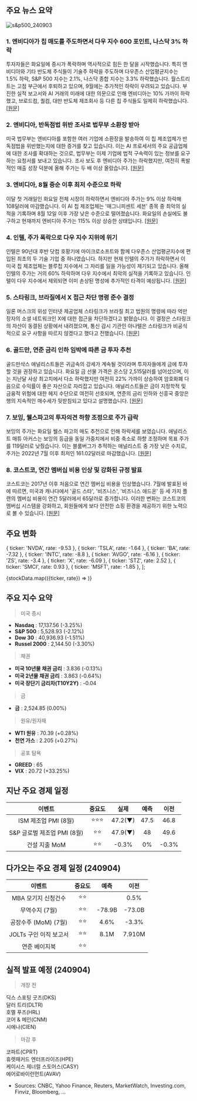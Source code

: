 ## 주요 뉴스 요약

![s&p500_240903](/map/240903.png)

### 1. **엔비디아가 칩 매도를 주도하면서 다우 지수 600 포인트, 나스닥 3% 하락**

투자자들은 화요일에 증시가 폭락하며 역사적으로 힘든 한 달을 시작했습니다. 특히 엔비디아와 기타 반도체 주식들이 기술주 하락을 주도하며 다우존스 산업평균지수는 1.5% 하락, S&P 500 지수는 2.1%, 나스닥 종합 지수는 3.3% 하락했습니다. 월스트리트는 고점 부근에서 후퇴하고 있으며, 9월에는 추가적인 하락이 우려되고 있습니다. 부진한 실적 보고서와 AI 거래의 미래에 대한 의문으로 인해 엔비디아는 10% 가까이 하락했고, 브로드컴, 퀄컴, 대만 반도체 제조회사 등 다른 칩 주식들도 일제히 하락했습니다. [[원문]](https://finance.yahoo.com/news/stock-market-today-dow-slides-600-points-nasdaq-sinks-3-as-nvidia-leads-chip-sell-off-155725785.html)

### 2. **엔비디아, 반독점법 위반 조사로 법무부 소환장 받아**

미국 법무부는 엔비디아를 포함한 여러 기업에 소환장을 발송하여 이 칩 제조업체가 반독점법을 위반했는지에 대한 증거를 찾고 있습니다. 이는 AI 프로세서의 주요 공급업체에 대한 조사를 확대하는 것으로, 법무부는 이제 기업에 법적 구속력이 있는 정보를 요구하는 요청서를 보내고 있습니다. 조사 보도 후 엔비디아 주가는 하락했지만, 여전히 폭발적인 매출 성장 덕분에 올해 주가는 두 배 이상 올랐습니다. [[원문]](https://www.bloomberg.com/news/articles/2024-09-03/nvidia-gets-doj-subpoena-in-escalating-antitrust-investigation?srnd=homepage-americas)

### 3. **엔비디아, 8월 중순 이후 최저 수준으로 하락**

이달 첫 거래일인 화요일 전체 시장이 하락하면서 엔비디아 주가는 9% 이상 하락해 108달러에 마감했습니다. 이 AI 칩 제조업체는 '매그니피센트 세븐' 종목 중 최악의 실적을 기록하며 8월 12일 이후 가장 낮은 수준으로 떨어졌습니다. 화요일의 손실에도 불구하고 현재까지 엔비디아 주가는 115% 이상 상승한 상태입니다. [[원문]](https://finance.yahoo.com/news/nvidia-stock-tumbles-9-to-lowest-level-since-mid-august-173835576.html)

### 4. **인텔, 주가 폭락으로 다우 지수 지위에 위기**

인텔은 90년대 후반 닷컴 호황기에 마이크로소프트와 함께 다우존스 산업평균지수에 편입된 최초의 두 기술 기업 중 하나였습니다. 하지만 현재 인텔의 주가가 하락하면서 이 미국 칩 제조업체는 블루칩 지수에서 그 자리를 잃을 가능성이 제기되고 있습니다. 올해 인텔의 주가는 거의 60% 하락하며 다우 지수에서 최악의 실적을 기록하고 있습니다. 인텔이 다우 지수에서 제외되면 이미 손상된 명성에 추가적인 타격이 예상됩니다. [[원문]](https://www.reuters.com/technology/intels-dow-status-under-threat-struggling-chipmakers-shares-plunge-2024-09-03/)

### 5. **스타링크, 브라질에서 X 접근 차단 명령 준수 결정**

일론 머스크의 위성 인터넷 제공업체 스타링크가 브라질 최고 법원의 명령에 따라 억만장자의 소셜 네트워크인 X에 대한 접근을 차단하겠다고 밝혔습니다. 이 결정은 스타링크의 자산이 동결된 상황에서 내려졌으며, 통신 감시 기관인 아나텔은 스타링크가 비공식적으로 요구 사항을 따르지 않겠다고 했다고 전했습니다. [[원문]](https://www.bloomberg.com/news/articles/2024-09-03/musk-s-starlink-backs-down-vows-to-comply-and-block-x-in-brazil?srnd=homepage-americas)

### 6. **골드만, 연준 금리 인하 임박에 따른 금 투자 추천**

골드만삭스 애널리스트들은 귀금속의 강세가 계속될 것이라며 투자자들에게 금에 투자할 것을 권장하고 있습니다. 화요일 금 선물 가격은 온스당 2,515달러를 넘어섰으며, 이는 지난달 사상 최고치에서 다소 하락했지만 여전히 22% 가까이 상승하여 암호화폐 다음으로 수익률이 좋은 자산으로 자리잡고 있습니다. 애널리스트들은 금이 지정학적 및 금융적 위험에 대한 헤지 수단으로 여전히 선호되며, 연준의 금리 인하와 신흥국 중앙은행의 지속적인 매수세가 뒷받침되고 있다고 설명했습니다. [[원문]](https://finance.yahoo.com/news/investors-should-go-for-gold-as-fed-rate-cut-looms-goldman-says-155551358.html)

### 7. **보잉, 웰스파고의 투자의견 하향 조정으로 주가 급락**

보잉의 주가는 화요일 웰스 파고의 매도 추천으로 인해 하락세를 보였습니다. 애널리스트 매튜 아커스는 보잉의 등급을 동일 가중치에서 비중 축소로 하향 조정하며 목표 주가를 119달러로 낮췄습니다. 이는 블룸버그가 추적하는 애널리스트 중 가장 낮은 수치로, 주가는 2022년 7월 이후 최저인 161.02달러로 마감했습니다. [[원문]](https://finance.yahoo.com/news/boeing-shares-tumble-wells-fargo-143528891.html)

### 8. **코스트코, 연간 멤버십 비용 인상 및 강화된 규정 발표**

코스트코는 2017년 이후 처음으로 연간 멤버십 비용을 인상했습니다. 7월에 발표된 바에 따르면, 미국과 캐나다에서 '골드 스타', '비즈니스', '비즈니스 애드온' 등 세 가지 플랜의 멤버십 비용이 연간 5달러에서 65달러로 증가합니다. 이러한 변화는 코스트코의 멤버십 시스템을 강화하고, 회원들에게 보다 안전한 쇼핑 환경을 제공하기 위한 노력으로 볼 수 있습니다. [[원문]](https://finance.yahoo.com/news/costco-first-membership-price-hike-151505585.html)

## 주요 변화

  { ticker: 'NVDA', rate: -9.53 },
  { ticker: 'TSLA', rate: -1.64 },
  { ticker: 'BA', rate: -7.32 },
  { ticker: 'INTC', rate: -8.8 },
  { ticker: 'AVGO', rate: -6.16 },
  { ticker: 'ZS', rate: -3.4 },
  { ticker: 'X', rate: -6.09 },
  { ticker: 'STZ', rate: 2.52 },
  { ticker: 'SMCI', rate: 0.93 },
  { ticker: 'MSFT', rate: -1.85 },
];

{stockData.map(({ticker, rate}) => <StockCardMini ticker={ticker} rate={rate}></StockCardMini>)}

## 주요 지수 요약

> 미국 증시

- **Nasdaq** : 17,137.56 (-3.25%)
- **S&P 500** : 5,528.93 (-2.12%)
- **Dow 30** : 40,936.93 (-1.51%)
- **Russel 2000** : 2,144.50 (-3.30%)

> 채권

- **미국 10년물 채권 금리** : 3.836 (-0.13%)
- **미국 2년물 채권 금리** : 3.863 (-0.64%)
- **미국 장단기 금리차(T10Y2Y)** : -0.04

> 금

- **금** : 2,524.85 (0.00%)

> 원유/원자재

- **WTI 원유** : 70.39 (+0.28%)
- **천연 가스** : 2.205 (+0.27%)

> 공포 탐욕

- **GREED** : 65
- **VIX** : 20.72 (+33.25%)

## 지난 주요 경제 일정

|           이벤트            | 중요도 |  실제   | 예측 | 이전  |
| :-------------------------: | :----: | :-----: | :--: | :---: |
|    ISM 제조업 PMI (8월)     | ⭐⭐⭐ | 47.2(▼) | 47.5 | 46.8  |
| S&P 글로벌 제조업 PMI (8월) |  ⭐⭐  | 47.9(▼) |  48  | 49.6  |
|        건설 지출 MoM        |  ⭐⭐  |  -0.3%  |  0%  | -0.3% |

## 다가오는 주요 경제 일정 (240904)

|         이벤트         | 중요도 |  예측  |  이전  |
| :--------------------: | :----: | :----: | :----: |
|  MBA 모기지 신청건수   |  ⭐⭐  |        |  0.5%  |
|     무역수지 (7월)     |  ⭐⭐  | -78.9B | -73.0B |
|  공장수주 (MoM) (7월)  |  ⭐⭐  |  4.6%  | -3.3%  |
| JOLTs 구인 이직 보고서 |  ⭐⭐  |  8.1M  | 7.910M |
|     연준 베이지북      |  ⭐⭐  |        |        |

## 실적 발표 예정 (240904)

> 개장 전

딕스 스포팅 굿즈(DKS)  
달러 트리(DLTR)  
호멜 푸즈(HRL)  
코어 & 메인(CNM)  
시에나(CIEN)

> 마감 후

코파트(CPRT)  
휴렛패커드 엔터프라이즈(HPE)  
케이시스 제너럴 스토어스(CASY)  
에어로바이런먼트(AVAV)

- Sources: CNBC, Yahoo Finance, Reuters, MarketWatch, Investing.com, Finviz, Bloomberg, ...
